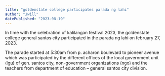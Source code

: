 ```yaml
---
title: "goldenstate college participates parada ng lahi"
author: "Jwill"
datePublished: "2023-08-19"
---
```


In time with the celebration of kalilangan festival 2023, the goldenstate college general santos city participated in the parada ng lahi on february 27, 2023.

The parade started at 5:30am from p. acharon boulevard to pioneer avenue which was participated by the different offices of the local government unit (lgu) of gen. santos city, non-government organizations (ngo) and the teachers from department of education – general santos city division.
